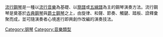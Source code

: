 {{unreferenced|time=2013-04-21T02:47:17+00:00}}
[[流行鋼琴|流行鋼琴]]是一種以[[流行音樂|流行音樂]]為基礎、以[[簡譜|簡譜]]或[[五線譜|五線譜]]為主的鋼琴演奏方法。流行鋼琴是奠基於[[古典鋼琴|古典鋼琴]]與[[爵士鋼琴|爵士鋼琴]]之上，由旋律、和聲、節奏、觸鍵、踏板、詮釋彙聚而成，並可隨演奏者心境進行即興創作改編的演奏技法。

[[Category:钢琴|Category:钢琴]]
[[Category:音樂類型|Category:音樂類型]]